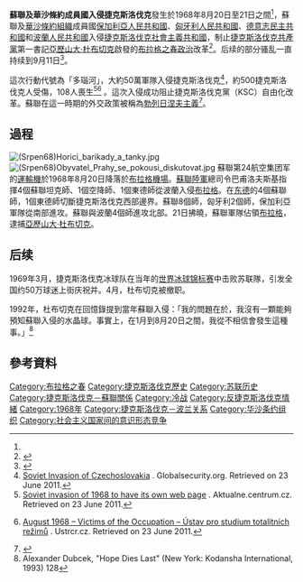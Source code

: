 {{noteTA|zh-cn:勃列日涅夫;zh-tw:布里茲涅夫}}
{{Otheruses|subject=1968年的一场军事行动|other=1968年捷克斯洛伐克发生的一场政治运动|布拉格之春}}
{{Infobox military conflict
|conflict= 蘇聯及華沙條約成員國入侵捷克斯洛伐克
|partof= [[冷戰|冷戰]]
|campaign= Invasion in Czechoslovakia
|image= [[File:Praga_11.jpg|300px]]
|caption= 苏军入侵第一天遭遇的抗议人群
|date = 1968年8月20日－1968年8月21日
|place= {{捷克斯洛伐克}}
|casus=
|territory=
|result= '''华约胜利'''
*捷克斯洛伐克的反抗勢力被擊潰
*捷克斯洛伐克的改革進程倒退
*{{Link-en|莫斯科協議|Moscow Protocol}}
*苏军在捷克斯洛伐克驻军到1991年
*[[阿尔巴尼亚社会主义人民共和国|阿尔巴尼亚]]于1968年9月退出华约
|combatant1 = [[File:Warsaw_Pact_Logo.svg|15px]] '''[[華沙條約組織|華沙條約組織]]'''
*'''{{USSR}}'''
*{{flag|People's Republic of Bulgaria|1967|name=保加利亚}}
*{{flag|Polish People's Republic|name=波兰}}
*{{flag|Hungarian People's Republic|name=匈牙利}}
----
'''外交支持''':<br/>{{flag|East Germany}}<ref name="ddr">{{cite book | title=The Prague Spring and the Warsaw Pact Invasion of Czechoslovakia, 1968: Forty Years Later | publisher=Bolchazy-Carducci Publishers | author=Stolarik, M. Mark | authorlink=Wenzke, Rüdiger | year=2010 | pages=137–164 | isbn=9780865167513}}</ref><br/>{{flag|Cuba}}<ref name="rock">{{cite book |last=Kurlansky|first=Mark|authorlink=Mark Kurlansky |date=2004|title=1968: The Year that Rocked the World|url=https://archive.org/details/1968yearthatrock0000kurl}}</ref><br/>{{DPRK-1948|short=yes}}<ref name="rock" /><br/>{{North Vietnam}}<ref name="rock" /><br/>{{MNG-1949}}<ref>{{Cite web |url=https://dokumen.pub/soviet-foreign-policy-since-world-war-ii.html |title="Among the Asian parties, China condemned the action; North Korea, North Vietnam, and Mongolia supported it." |access-date=2021-04-15 |archive-date=2021-12-13 |archive-url=https://web.archive.org/web/20211213231303/https://dokumen.pub/soviet-foreign-policy-since-world-war-ii.html |dead-url=no }}</ref>
|combatant2 = '''{{flag|Czechoslovak Socialist Republic|name=捷克斯洛伐克}}'''
----
'''外交支持''':<br/>{{flag|Socialist Republic of Romania|name=罗马尼亚}}<ref>Conflicted Memories: Europeanizing Contemporary Histories, edited by Konrad H. Jarausch, Thomas Lindenberger, p. 43</ref> <br/>{{flag|SFR Yugoslavia|name=南斯拉夫}}<ref>{{cite news|url=http://www.time.com/time/magazine/article/0,9171,838544,00.html|title=Back to the Business of Reform|work=Time Magazine|date=16 August 1968|accessdate=27 April 2010|archive-date=2013-06-24|archive-url=https://web.archive.org/web/20130624145753/http://www.time.com/time/magazine/article/0,9171,838544,00.html|dead-url=yes}}</ref>  <br/>{{flag|People's Socialist Republic of Albania|name=阿尔巴尼亚}}<br/> {{PRC}}<ref name="Rea 1975 p. 22">Rea, Kenneth "Peking and the Brezhnev Doctrine". ''Asian Affairs''. 3 (1975) p. 22.</ref>
|commander1 = {{flagicon|Soviet Union}} '''[[列昂尼德·伊里奇·勃列日涅夫|列昂尼德·伊里奇·勃列日涅夫]]'''<br />{{flagicon|Soviet Union}} [[尼古拉·维克托罗维奇·波德戈尔内|尼古拉·维克托罗维奇·波德戈尔内]]<br />{{flagicon|Soviet Union}} [[阿列克谢·尼古拉耶维奇·柯西金|阿列克谢·尼古拉耶维奇·柯西金]]<br />{{flagicon|Soviet Union}} [[安德烈·安东诺维奇·格列奇科|安德烈·安东诺维奇·格列奇科]]<br />{{flagicon|Soviet Union}} [[伊萬·伊格納季耶維奇·雅庫鮑斯基|伊萬·伊格納季耶維奇·雅庫鮑斯基]]<br />{{flagicon|Soviet Union}} [[伊万·格里戈里耶维奇·巴甫洛夫斯基|伊万·格里戈里耶维奇·巴甫洛夫斯基]]<br />{{flagicon|People's Republic of Bulgaria|1967}} [[托多尔·日夫科夫|托多尔·日夫科夫]]<br />{{flagicon|People's Republic of Bulgaria|1967}} [[多勃里·朱罗夫|多勃里·朱罗夫]]<br />{{flagicon|Polish People's Republic}} [[瓦迪斯瓦夫·哥穆尔卡|瓦迪斯瓦夫·哥穆尔卡]]<br />{{flagicon|Polish People's Republic}} [[沃伊切赫·雅鲁泽尔斯基|沃伊切赫·雅鲁泽尔斯基]]<br />{{flagicon|Hungarian People's Republic}} [[卡达尔·亚诺什|卡达尔·亚诺什]]<br />{{flagicon|Hungarian People's Republic}} [[齐奈盖·拉约什|齐奈盖·拉约什]]
----
{{flagicon|East Germany}} [[瓦爾特·烏布利希|瓦爾特·烏布利希]]<br>{{flagicon|Cuba}} [[菲德尔·卡斯特罗|菲德尔·卡斯特罗]]<br>{{flagicon|DPRK|1948}} [[金日成|金日成]]<br>{{flagicon|North Vietnam}} [[胡志明|胡志明]]<ref>{{Cite web|url=https://slate.com/news-and-politics/2008/08/the-prague-spring-broke-world-communism-s-main-spring.html|title=The Prague Spring broke world communism's main spring.|first=Christopher|last=Hitchens|date=25 August 2008|website=Slate Magazine|access-date=2021-04-15|archive-date=2022-01-14|archive-url=https://web.archive.org/web/20220114124308/https://slate.com/news-and-politics/2008/08/the-prague-spring-broke-world-communism-s-main-spring.html|dead-url=no}}</ref><br >{{flagicon|Mongolian People's Republic}} [[尤睦佳·泽登巴尔|尤睦佳·泽登巴尔]]
|commander2 = {{flagicon|Czechoslovak Socialist Republic}} '''[[亞歷山大·杜布切克|亞歷山大·杜布切克]]'''<br />{{flagicon|Czechoslovak Socialist Republic}} [[卢德维克·斯沃博达|卢德维克·斯沃博达]]<br />{{flagicon|Czechoslovak Socialist Republic}} [[欧德里希·切尔尼克|欧德里希·切尔尼克]]<br />{{flagicon|Czechoslovak Socialist Republic}} [[马丁·祖尔|马丁·祖尔]]
----
{{flagicon|Socialist Republic of Romania}} [[尼古拉·齐奥塞斯库|尼古拉·齐奥塞斯库]] <br/> {{flagicon|Socialist Federal Republic of Yugoslavia}} [[约瑟普·布罗兹·铁托|约瑟普·布罗兹·铁托]] <br/> {{flagicon|People's Socialist Republic of Albania}} [[恩維爾·霍查|恩維爾·霍查]]<br/> {{flagicon|PRC}} [[毛泽东|毛泽东]]<br/> {{flagicon|PRC}} [[周恩来|周恩来]]
|strength1  = 500,000 (27個師)
6,300輛坦克
800架飛機
2,000門加農炮
|strength2  = 200,000 / 600,000 = 30個師
超過250架飛機
2,500–3,000輛坦克
|casualties1= {{flagicon|Soviet Union}} 96人喪生 (84人意外喪生),<ref>{{cite web |url=http://www.ciaonet.org/cbr/cbr00/video/cbr_ctd/cbr_ctd_52.html |title=The Soviet War in Afghanistan: History and Harbinger of Future War |publisher=Ciaonet.org |date=1978-04-27 |accessdate=2014-02-13 |archive-date=2012-05-21 |archive-url=https://web.archive.org/web/20120521113614/http://www.ciaonet.org/cbr/cbr00/video/cbr_ctd/cbr_ctd_52.html |dead-url=no }}</ref><br>{{flagicon|Polish People's Republic}} 10人喪生 (意外與自殺)<ref>{{cite web|last=Skomra|first=Sławomir|title=Brali udział w inwazji na Czechosłowację. Kombatanci?|url=http://lublin.gazeta.pl/lublin/1,35640,14642535,Brali_udzial_w_inwazji_na_Czechoslowacje__Kombatanci_.html#LokKrajTxt|publisher=Agora SA|accessdate=21 September 2013|language=pl|archive-date=2013-09-27|archive-url=https://web.archive.org/web/20130927204242/http://lublin.gazeta.pl/lublin/1,35640,14642535,Brali_udzial_w_inwazji_na_Czechoslowacje__Kombatanci_.html#LokKrajTxt|dead-url=no}}</ref><br /> {{flagicon|Hungarian People's Republic}} 4人喪生 (意外)<br />{{flagicon|People's Republic of Bulgaria|1967}} 2人喪生
|casualties2= {{flagicon|Czechoslovak Socialist Republic}} 108位平民喪生, 超過500人受傷
}}

'''蘇聯及華沙條約成員國入侵捷克斯洛伐克'''發生於1968年8月20日至21日之間<ref name="Global" />，蘇聯及[[華沙條約組織|華沙條約組織]]成員國[[保加利亞人民共和國|保加利亞人民共和國]]、[[匈牙利人民共和國|匈牙利人民共和國]]、[[德意志民主共和國|德意志民主共和國]]和[[波蘭人民共和國|波蘭人民共和國]]入侵[[捷克斯洛伐克社會主義共和國|捷克斯洛伐克社會主義共和國]]，制止[[捷克斯洛伐克共產黨|捷克斯洛伐克共產黨]]第一書記[[亞歷山大·杜布切克|亞歷山大·杜布切克]]啟發的[[布拉格之春|布拉格之春]][[政治|政治]]改革<ref name="Global">{{cite web| author = globalsecurity.org| title = Global Security, Soviet occupation of Czechoslovakia| date = 27 April 2005| publisher = GlobalSecurity.org| url = http://www.globalsecurity.org/military/world/war/czechoslovakia2.htm| accessdate = 19 January 2007| archive-date = 2017-03-23| archive-url = https://web.archive.org/web/20170323173447/http://www.globalsecurity.org/military/world/war/czechoslovakia2.htm| dead-url = no}}</ref>。后续的部分骚乱一直持续到9月11日<ref name="tyden">{{Cite web| url = http://www.tyden.cz/rubriky/domaci/historie/srpen-1968-svet-zpovzdali-sledoval-ceske-drama_19794.html| title = Srpen 1968: Svět zpovzdálí sledoval české drama| publisher = Týden| date = 2007-11-04| access-date = 2020-09-07| archive-date = 2020-12-02| archive-url = https://web.archive.org/web/20201202125131/https://www.tyden.cz/rubriky/domaci/historie/srpen-1968-svet-zpovzdali-sledoval-ceske-drama_19794.html| dead-url = no}}</ref>。

這次行動代號為「多瑙河」，大約50萬軍隊入侵​​捷克斯洛伐克<ref>[http://www.globalsecurity.org/military/world/war/czechoslovakia2.htm Soviet Invasion of Czechoslovakia] {{Wayback|url=http://www.globalsecurity.org/military/world/war/czechoslovakia2.htm |date=20170323173447 }}. Globalsecurity.org. Retrieved on 23 June 2011.</ref>，約500捷克斯洛伐克人受傷，108人喪生<ref>[http://aktualne.centrum.cz/czechnews/clanek.phtml?id=608876 Soviet invasion of 1968 to have its own web page] {{Wayback|url=http://aktualne.centrum.cz/czechnews/clanek.phtml?id=608876 |date=20140201205201 }}. Aktualne.centrum.cz. Retrieved on 23 June 2011.</ref><ref>{{cs icon}} [http://www.ustrcr.cz/en/august-1968-victims-of-the-occupation August 1968 – Victims of the Occupation – Ústav pro studium totalitních režimů] {{webarchive|url=https://web.archive.org/web/20080823004834/http://www.ustrcr.cz/en/august-1968-victims-of-the-occupation |date=2008-08-23 }}. Ustrcr.cz. Retrieved on 23 June 2011.</ref> 。這次入侵成功阻止捷克斯洛伐克黨（KSC）自由化改革。蘇聯在這一時期的外交政策被稱為[[勃列日涅夫主義|勃列日涅夫主義]]<ref>{{cite book
| last = Chafetz
| first = Glenn
| title = Gorbachev, Reform, and the Brezhnev Doctrine: Soviet Policy Toward Eastern Europe, 1985–1990
| date = 30 April 1993
| publisher = Praeger Publishers
| url = http://www.amazon.com/Gorbachev-Reform-Brezhnev-Doctrine-1985-1990/dp/0275944840/ref=sr_1_3?ie=UTF8&s=books&qid=1201105119&sr=8-3
| isbn = 0-275-94484-0
| accessdate = 9 October 2009
| archive-date = 2017-02-05
| archive-url = https://web.archive.org/web/20170205140503/http://www.amazon.com/Gorbachev-Reform-Brezhnev-Doctrine-1985-1990/dp/0275944840/ref=sr_1_3?ie=UTF8&s=books&qid=1201105119&sr=8-3
| dead-url = no
}}</ref>。

==過程==
[[File:(Srpen68)Horici_barikady_a_tanky.jpg|thumb]]
[[File:(Srpen68)Obyvatel_Prahy_se_pokousi_diskutovat.jpg|thumb]]
蘇聯第24航空集团军的[[運輸機|運輸機]]於1968年8月20日降落於[[布拉格機場|布拉格機場]]。[[蘇聯陸軍|蘇聯陸軍]]總司令巴甫洛夫斯基指揮4個蘇聯坦克師、1個空降師、1個東德師從波蘭入侵[[布拉格|布拉格]]。在[[东德|东德]]的4個蘇聯師，1個東德師切斷捷克斯洛伐克西部邊界。蘇聯8個師，匈牙利2個師，保加利亞軍隊從南部進攻。蘇聯與波蘭4個師進攻北部。21日拂曉，蘇聯軍隊佔領[[布拉格|布拉格]]，逮捕[[亞歷山大·杜布切克|亞歷山大·杜布切克]]。

==后续==
1969年3月，捷克斯洛伐克冰球队在当年的[[世界冰球锦标赛|世界冰球锦标赛]]中击败苏联隊，引发全国约50万球迷上街庆祝并{{le|捷克斯洛伐克冰球骚乱|Czechoslovak Hockey Riots|引发骚乱}}。4月，杜布切克被撤职。

1992年，杜布切克在回憶錄提到當年蘇聯入侵：「我的問題在於，我沒有一顆能夠預知蘇聯入侵的水晶球。事實上，在1月到8月20日之間，我從不相信會發生這種事。」<ref>Alexander Dubcek, "Hope Dies Last" (New York: Kodansha International, 1993) 128</ref>

==參考資料==
<references/>

{{USSR conflicts}}
{{苏联军事扩张}}
{{Fall of Communism}}
{{文革时期中国外交}}
{{斯洛伐克主題}}
[[Category:布拉格之春|Category:布拉格之春]]
[[Category:捷克斯洛伐克歷史|Category:捷克斯洛伐克歷史]]
[[Category:苏联历史|Category:苏联历史]]
[[Category:捷克斯洛伐克－蘇聯關係|Category:捷克斯洛伐克－蘇聯關係]]
[[Category:冷战|Category:冷战]]
[[Category:反捷克斯洛伐克情緒|Category:反捷克斯洛伐克情緒]]
[[Category:1968年|Category:1968年]]
[[Category:捷克斯洛伐克－波兰关系|Category:捷克斯洛伐克－波兰关系]]
[[Category:华沙条约组织|Category:华沙条约组织]]
[[Category:社会主义国家间的意识形态竞争|Category:社会主义国家间的意识形态竞争]]